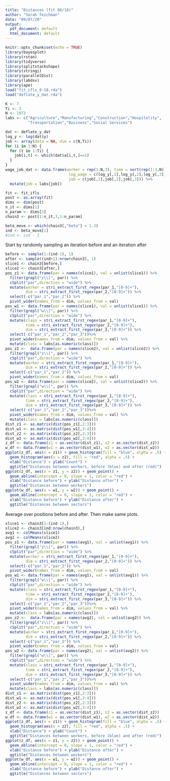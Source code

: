 ```yaml
---
title: "Distances (fit 08/18)"
author: "Sarah Teichman"
date: "09/07/20"
output:
  pdf_document: default
  html_document: default
---
```


```r
knitr::opts_chunk$set(echo = TRUE)
library(bayesplot)
library(rstan)
library(tidyverse)
library(splitstackshape)
library(stringi)
library(parallelDist)
library(labdsv)
library(ape)
load("fit_ifls_8-18.rda")
load("deflate_y_dat.rda")
```

```r
K <- 7
Ti <- 3
N <- 1973
labs <- c("Agriculture","Manufacturing","Construction","Hospitality",
          "Transportation","Business","Social Services")
```


```r
dat <- deflate_y_dat
log_y <- log(dat$y)
job <- array(data = NA, dim = c(N,Ti))
for (i in 1:N) {
  for (t in 1:Ti) {
    job[i,t] <- which(dat$a[i,t,]==1)
  }
}
wage_job_dat <- data.frame(worker = rep(1:N,3), time = sort(rep(1:3,N)),
                            log_wage = c(log_y[,1],log_y[,2],log_y[,3]),
                            job = c(job[,1],job[,2],job[,3])) %>%
  mutate(job = labs[job])
```

```r
fit <- fit_ifls
post <- as.array(fit)
dims <- dim(post)
n_it <- dims[1]
n_param <- dims[3]
chain3 <- post[1:n_it,3,1:n_param]
```

```r
beta_move <- which(chain3[,"beta"] < 1.3)
ind <- beta_move[1]
#ind <- ind - 3
```

Start by randomly sampling an iteration before and an iteration after 

```r
before <- sample(1:(ind-1), 1)
after <- sample((ind+1):nrow(chain3), 1)
slice1 <- chain3[before,]
slice2 <- chain3[after,]
pos_z1 <- data.frame(par = names(slice1), val = unlist(slice1)) %>%
  filter(grepl("z\\[", par)) %>%
  cSplit("par",direction = "wide") %>%
  mutate(worker = stri_extract_first_regex(par_1,"[0-9]+"),
         dim = stri_extract_first_regex(par_2,"[0-9]+")) %>%
  select(-c("par_1","par_2")) %>%
  pivot_wider(names_from = dim, values_from = val)
pos_w1 <- data.frame(par = names(slice1), val = unlist(slice1)) %>%
  filter(grepl("w\\[", par)) %>%
  cSplit("par",direction = "wide") %>%
  mutate(class = stri_extract_first_regex(par_1,"[0-9]+"),
         time = stri_extract_first_regex(par_2,"[0-9]+"),
         dim = stri_extract_first_regex(par_3,"[0-9]+")) %>%
  select(-c("par_1","par_2","par_3"))%>%
  pivot_wider(names_from = dim, values_from = val) %>%
  mutate(class = labs[as.numeric(class)])
pos_z2 <-  data.frame(par = names(slice2), val = unlist(slice2)) %>%
  filter(grepl("z\\[", par)) %>%
  cSplit("par",direction = "wide") %>%
  mutate(worker = stri_extract_first_regex(par_1,"[0-9]+"),
         dim = stri_extract_first_regex(par_2,"[0-9]+")) %>%
  select(-c("par_1","par_2")) %>%
  pivot_wider(names_from = dim, values_from = val) 
pos_w2 <- data.frame(par = names(slice2), val = unlist(slice2)) %>%
  filter(grepl("w\\[", par)) %>%
  cSplit("par",direction = "wide") %>%
  mutate(class = stri_extract_first_regex(par_1,"[0-9]+"),
         time = stri_extract_first_regex(par_2,"[0-9]+"),
         dim = stri_extract_first_regex(par_3,"[0-9]+")) %>%
  select(-c("par_1","par_2","par_3"))%>%
  pivot_wider(names_from = dim, values_from = val) %>%
  mutate(class = labs[as.numeric(class)])
dist_z1 <- as.matrix(dist(pos_z1[,2:3]))
dist_w1 <- as.matrix(dist(pos_w1[,3:4]))
dist_z2 <- as.matrix(dist(pos_z2[,2:3]))
dist_w2 <- as.matrix(dist(pos_w2[,3:4]))
z_df <- data.frame(z1 = as.vector(dist_z1), z2 = as.vector(dist_z2))
w_df <- data.frame(w1 = as.vector(dist_w1), w2 = as.vector(dist_w2))
ggplot(z_df, aes(x = z1)) + geom_histogram(fill = "blue", alpha = .5) + 
  geom_histogram(aes(x = z2), fill = "red", alpha = .5) + 
  xlab("Distance") + ylab("Count") +
  ggtitle("Distances between workers, before (blue) and after (red)")
ggplot(z_df, aes(x = z1, y = z2)) + geom_point() +
  geom_abline(intercept = 0, slope = 1, color = "red") + 
  xlab("Distance before") + ylab("Distance after") +
  ggtitle("Distances between workers")
ggplot(w_df, aes(x = w1, y = w2)) + geom_point() +
  geom_abline(intercept = 0, slope = 1, color = "red") + 
  xlab("Distance before") + ylab("Distance after") + 
  ggtitle("Distances between sectors")
```

Average over positions before and after. Then make same plots.

```r
slice1 <- chain3[1:(ind-1),]
slice2 <- chain3[ind:nrow(chain3),]
avg1 <- colMeans(slice1)
avg2 <- colMeans(slice2)
pos_z1 <- data.frame(par = names(avg1), val = unlist(avg1)) %>%
  filter(grepl("z\\[", par)) %>%
  cSplit("par",direction = "wide") %>%
  mutate(worker = stri_extract_first_regex(par_1,"[0-9]+"),
         dim = stri_extract_first_regex(par_2,"[0-9]+")) %>%
  select(-c("par_1","par_2")) %>%
  pivot_wider(names_from = dim, values_from = val)
pos_w1 <- data.frame(par = names(avg1), val = unlist(avg1)) %>%
  filter(grepl("w\\[", par)) %>%
  cSplit("par",direction = "wide") %>%
  mutate(class = stri_extract_first_regex(par_1,"[0-9]+"),
         time = stri_extract_first_regex(par_2,"[0-9]+"),
         dim = stri_extract_first_regex(par_3,"[0-9]+")) %>%
  select(-c("par_1","par_2","par_3"))%>%
  pivot_wider(names_from = dim, values_from = val) %>%
  mutate(class = labs[as.numeric(class)])
pos_z2 <-  data.frame(par = names(avg2), val = unlist(avg2)) %>%
  filter(grepl("z\\[", par)) %>%
  cSplit("par",direction = "wide") %>%
  mutate(worker = stri_extract_first_regex(par_1,"[0-9]+"),
         dim = stri_extract_first_regex(par_2,"[0-9]+")) %>%
  select(-c("par_1","par_2")) %>%
  pivot_wider(names_from = dim, values_from = val) 
pos_w2 <- data.frame(par = names(avg2), val = unlist(avg2)) %>%
  filter(grepl("w\\[", par)) %>%
  cSplit("par",direction = "wide") %>%
  mutate(class = stri_extract_first_regex(par_1,"[0-9]+"),
         time = stri_extract_first_regex(par_2,"[0-9]+"),
         dim = stri_extract_first_regex(par_3,"[0-9]+")) %>%
  select(-c("par_1","par_2","par_3"))%>%
  pivot_wider(names_from = dim, values_from = val) %>%
  mutate(class = labs[as.numeric(class)])
dist_z1 <- as.matrix(dist(pos_z1[,2:3]))
dist_w1 <- as.matrix(dist(pos_w1[,3:4]))
dist_z2 <- as.matrix(dist(pos_z2[,2:3]))
dist_w2 <- as.matrix(dist(pos_w2[,3:4]))
z_df <- data.frame(z1 = as.vector(dist_z1), z2 = as.vector(dist_z2))
w_df <- data.frame(w1 = as.vector(dist_w1), w2 = as.vector(dist_w2))
ggplot(z_df, aes(x = z1)) + geom_histogram(fill = "blue", alpha = .5) + 
  geom_histogram(aes(x = z2), fill = "red", alpha = .5) + 
  xlab("Distance") + ylab("Count") +
  ggtitle("Distances between workers, before (blue) and after (red)")
ggplot(z_df, aes(x = z1, y = z2)) + geom_point() +
  geom_abline(intercept = 0, slope = 1, color = "red") + 
  xlab("Distance before") + ylab("Distance after") +
  ggtitle("Distances between workers")
ggplot(w_df, aes(x = w1, y = w2)) + geom_point() +
  geom_abline(intercept = 0, slope = 1, color = "red") + 
  xlab("Distance before") + ylab("Distance after") + 
  ggtitle("Distances between sectors")
```